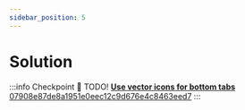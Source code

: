 ```yaml
---
sidebar_position: 5
---
```


# Solution

:::info Checkpoint 🔗
TODO!
[**Use vector icons for bottom tabs** 07908e87de8a1951e0eec12c9d676e4c8463eed7](https://github.com/kadikraman/mood-tracker/commit/985a0801f485ed9a8f4e711ca8bad55cef6d51b6)
:::
